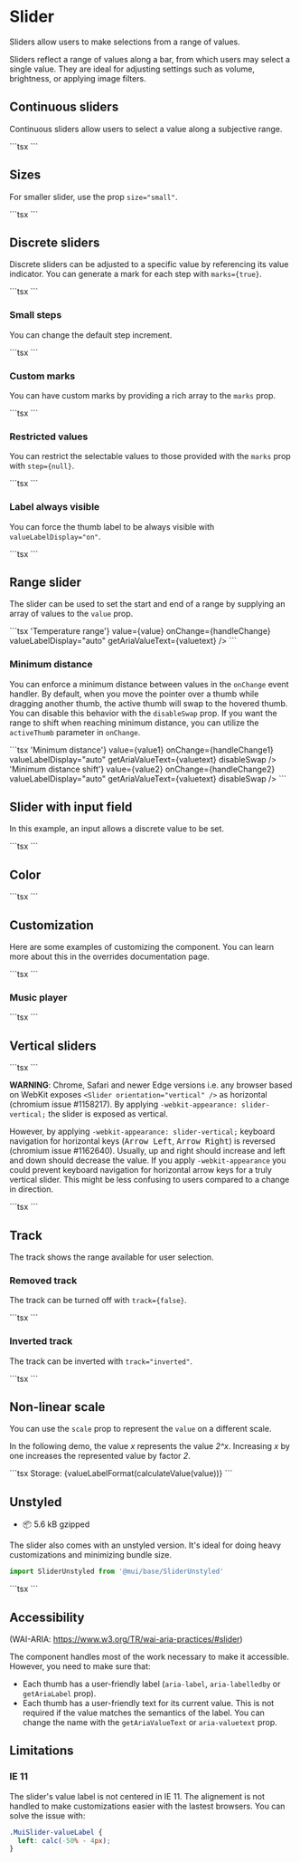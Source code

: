 
# Slider

<p className="description">
  Sliders allow users to make selections from a range of values.
</p>

Sliders reflect a range of values along a bar, from which users may select a single value. They are ideal for adjusting settings such as volume, brightness, or applying image filters.

## Continuous sliders

Continuous sliders allow users to select a value along a subjective range.

<ContinuousSlider />
```tsx
<Stack spacing={2} direction="row" sx={{ mb: 1 }} alignItems="center">
  <VolumeDown />
  <Slider aria-label="Volume" value={value} onChange={handleChange} />
  <VolumeUp />
</Stack>
<Slider disabled defaultValue={30} aria-label="Disabled slider" />
```

## Sizes

For smaller slider, use the prop `size="small"`.

<SliderSizes />
```tsx
<Slider
  size="small"
  defaultValue={70}
  aria-label="Small"
  valueLabelDisplay="auto"
/>
<Slider defaultValue={50} aria-label="Default" valueLabelDisplay="auto" />
```

## Discrete sliders

Discrete sliders can be adjusted to a specific value by referencing its value indicator.
You can generate a mark for each step with `marks={true}`.

<DiscreteSlider />
```tsx
<Slider
  aria-label="Temperature"
  defaultValue={30}
  getAriaValueText={valuetext}
  valueLabelDisplay="auto"
  step={10}
  marks
  min={10}
  max={110}
/>
<Slider defaultValue={30} step={10} marks min={10} max={110} disabled />
```

### Small steps

You can change the default step increment.

<DiscreteSliderSteps />
```tsx
<Slider
  aria-label="Small steps"
  defaultValue={0.00000005}
  getAriaValueText={valuetext}
  step={0.00000001}
  marks
  min={-0.00000005}
  max={0.0000001}
  valueLabelDisplay="auto"
/>
```

### Custom marks

You can have custom marks by providing a rich array to the `marks` prop.

<DiscreteSliderMarks />
```tsx
<Slider
  aria-label="Custom marks"
  defaultValue={20}
  getAriaValueText={valuetext}
  step={10}
  valueLabelDisplay="auto"
  marks={marks}
/>
```

### Restricted values

You can restrict the selectable values to those provided with the `marks` prop with `step={null}`.

<DiscreteSliderValues />
```tsx
<Slider
  aria-label="Restricted values"
  defaultValue={20}
  valueLabelFormat={valueLabelFormat}
  getAriaValueText={valuetext}
  step={null}
  valueLabelDisplay="auto"
  marks={marks}
/>
```

### Label always visible

You can force the thumb label to be always visible with `valueLabelDisplay="on"`.

<DiscreteSliderLabel />
```tsx
<Slider
  aria-label="Always visible"
  defaultValue={80}
  getAriaValueText={valuetext}
  step={10}
  marks={marks}
  valueLabelDisplay="on"
/>
```

## Range slider

The slider can be used to set the start and end of a range by supplying an array of values to the `value` prop.

<RangeSlider />
```tsx
<Slider
  getAriaLabel={() => 'Temperature range'}
  value={value}
  onChange={handleChange}
  valueLabelDisplay="auto"
  getAriaValueText={valuetext}
/>
```

### Minimum distance

You can enforce a minimum distance between values in the `onChange` event handler.
By default, when you move the pointer over a thumb while dragging another thumb, the active thumb will swap to the hovered thumb. You can disable this behavior with the `disableSwap` prop.
If you want the range to shift when reaching minimum distance, you can utilize the `activeThumb` parameter in `onChange`.

<MinimumDistanceSlider />
```tsx
<Slider
  getAriaLabel={() => 'Minimum distance'}
  value={value1}
  onChange={handleChange1}
  valueLabelDisplay="auto"
  getAriaValueText={valuetext}
  disableSwap
/>
<Slider
  getAriaLabel={() => 'Minimum distance shift'}
  value={value2}
  onChange={handleChange2}
  valueLabelDisplay="auto"
  getAriaValueText={valuetext}
  disableSwap
/>
```

## Slider with input field

In this example, an input allows a discrete value to be set.

<InputSlider />
```tsx
<InputSlider />
```

## Color

<ColorSlider />
```tsx
<Slider
  aria-label="Temperature"
  defaultValue={30}
  getAriaValueText={valuetext}
  color="secondary"
/>
```

## Customization

Here are some examples of customizing the component.
You can learn more about this in the overrides documentation page.

<CustomizedSlider />
```tsx
<CustomizedSlider />
```

### Music player

<MusicPlayerSlider />
```tsx
<MusicPlayerSlider />
```

## Vertical sliders

<VerticalSlider />
```tsx
<VerticalSlider />
```

**WARNING**: Chrome, Safari and newer Edge versions i.e. any browser based on WebKit exposes `<Slider orientation="vertical" />` as horizontal (chromium issue #1158217).
By applying `-webkit-appearance: slider-vertical;` the slider is exposed as vertical.

However, by applying `-webkit-appearance: slider-vertical;` keyboard navigation for horizontal keys (<kbd className="key">Arrow Left</kbd>, <kbd className="key">Arrow Right</kbd>) is reversed (chromium issue #1162640).
Usually, up and right should increase and left and down should decrease the value.
If you apply `-webkit-appearance` you could prevent keyboard navigation for horizontal arrow keys for a truly vertical slider.
This might be less confusing to users compared to a change in direction.

<VerticalAccessibleSlider />
```tsx
<Slider
  sx={{
    '& input[type="range"]': {
      WebkitAppearance: 'slider-vertical'
    }
  }}
  orientation="vertical"
  defaultValue={30}
  aria-label="Temperature"
  onKeyDown={preventHorizontalKeyboardNavigation}
/>
```

## Track

The track shows the range available for user selection.

### Removed track

The track can be turned off with `track={false}`.

<TrackFalseSlider />
```tsx
<TrackFalseSlider />
```

### Inverted track

The track can be inverted with `track="inverted"`.

<TrackInvertedSlider />
```tsx
<TrackInvertedSlider />
```

## Non-linear scale

You can use the `scale` prop to represent the `value` on a different scale.

In the following demo, the value _x_ represents the value _2^x_.
Increasing _x_ by one increases the represented value by factor _2_.

<NonLinearSlider />
```tsx
<Typography id="non-linear-slider" gutterBottom>
  Storage: {valueLabelFormat(calculateValue(value))}
</Typography>
<Slider
  value={value}
  min={5}
  step={1}
  max={30}
  scale={calculateValue}
  getAriaValueText={valueLabelFormat}
  valueLabelFormat={valueLabelFormat}
  onChange={handleChange}
  valueLabelDisplay="auto"
  aria-labelledby="non-linear-slider"
/>
```

## Unstyled

- 📦 5.6 kB gzipped

The slider also comes with an unstyled version.
It's ideal for doing heavy customizations and minimizing bundle size.

```js
import SliderUnstyled from '@mui/base/SliderUnstyled'
```

<UnstyledSlider />
```tsx
<StyledSlider defaultValue={10} />
```

## Accessibility

(WAI-ARIA: https://www.w3.org/TR/wai-aria-practices/#slider)

The component handles most of the work necessary to make it accessible.
However, you need to make sure that:

- Each thumb has a user-friendly label (`aria-label`, `aria-labelledby` or `getAriaLabel` prop).
- Each thumb has a user-friendly text for its current value.
  This is not required if the value matches the semantics of the label.
  You can change the name with the `getAriaValueText` or `aria-valuetext` prop.

## Limitations

### IE 11

The slider's value label is not centered in IE 11.
The alignement is not handled to make customizations easier with the lastest browsers.
You can solve the issue with:

```css
.MuiSlider-valueLabel {
  left: calc(-50% - 4px);
}
```
